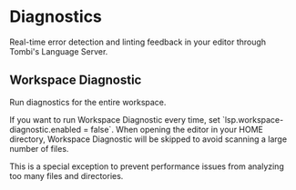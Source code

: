 
# Diagnostics

Real-time error detection and linting feedback in your editor through Tombi's Language Server.

## Workspace Diagnostic
Run diagnostics for the entire workspace.

<Note>
If you want to run Workspace Diagnostic every time, set `lsp.workspace-diagnostic.enabled = false`.
</Note>

<Warning>
When opening the editor in your HOME directory, Workspace Diagnostic will be skipped to avoid scanning a large number of files. 

This is a special exception to prevent performance issues from analyzing too many files and directories.
</Warning>
